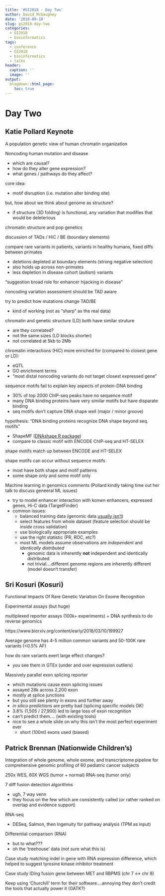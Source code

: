 ```yaml
---
title: '#GI2018 - Day Two'
author: David McGaughey
date: '2018-09-18'
slug: gi2018-day-two
categories:
  - GI2018
  - bioinformatics
tags:
  - conference
  - GI2018
  - bioinformatics
  - talks
header:
  caption: ''
  image: ''
output:
  blogdown::html_page:
    toc: true
---
```


# Day Two

## Katie Pollard Keynote
A population genetic view of human chromatin organization

Noncoding human mutation and disease
  
  - which are causal?
  - how do they alter gene expression?
  - what genes / pathways do they affect?
  
core idea:

  - motif disruption (i.e. mutation alter binding site)
  
but, how about we think about genome as structure?

  - if structure (3D folding) is functional, any variation that modifies that would be deleterious
  
chromatin structure and pop genetics

discussion of TADs / HiC / BE (boundary elements)

compare rare variants in patients, variants in healthy humans, fixed diffs between primates

  - deletions depleted at boundary elements (strong negative selection)
  - also holds up across non-primates
  - less depletion in disease cohort (autism) variants
  
"suggestion broad role for enhancer hijacking in disease"

noncoding variation assessment should be TAD aware

try to predict how mutations change TAD/BE

  - kind of working (not as "sharp" as the real data)
  
chromatin and genetic structure (LD) both have similar struture

  - are they correlated?
  - not the same sizes (LD blocks shorter)
  - not correlated at 5kb to 2Mb
  
chromatin interactions (HiC) more enriched for (compared to closest gene or LD):
  
  - eQTL 
  - GO enrichment terms
  - "most distal noncoding variants do not target closest expressed gene"
  
sequence motifs fail to explain key aspects of protein-DNA binding

  - 30% of top 2000 ChIP-seq peaks have no sequence motif
  - many DNA binding proteins have very similar motifs but have disparate binding
  - seq motifs don't capture DNA shape well (major / minor groove)

hypothesis: "DNA binding proteins recognize DNA shape beyond seq. motifs"

  - ShapeMF ([DNAshape R package](https://www.bioconductor.org/packages/release/bioc/html/DNAshapeR.html))
  - compare to classic motif with ENCODE ChIP-seq and HT-SELEX 
  
shape motifs match up between ENCODE and HT-SELEX

shape motifs can occur without sequence motifs

  - most have both shape and motif patterns
  - some shape only and some motif only
  
Machine learning in genomics comments (Pollard kindly taking time out her talk to discuss geneeral ML issues)

  - try to model enhancer interaction with konwn enhancers, expressed genes, Hi-C data (TargetFinder)
  - common issues:
    - balanced training data (genomic data [usually isn't](http://davemcg.github.io/post/are-you-in-genomics-stop-using-roc-use-pr/))
    - select features from whole dataset (feature selection should be *inside* cross validation)
    - use biologically appropriate examples
    - use the right statistic (PR, ROC, etc?)
    - most ML models assume observations are *independent* and *identically distributed*
      - genomic data is inherently **not** independent and identically distributed
      - not trivial....different genome regions are inherently different (model doesn't transfer)
      
## Sri Kosuri (Kosuri)
Functional Impacts Of Rare Genetic Variation On Exome Recognition

Experimental assays (but huge)

multiplexed reporter assays (100k+ experiments) + DNA synthesis to do reverse genomics

https://www.biorxiv.org/content/early/2018/03/10/199927

Average genome has 4-5 million common variants and 50-100K rare variants (<0.5% AF)

how do rare variants exert large effect changes?

  - you see them in GTEx (under and over expression outliers)
  
Massively parallel exon splicing reporter

  - which mutations cause exon splicing issues
  - assayed 28k across 2,200 exon
  - mostly at splice junctions
  - but you still see plenty in exons and further away
  - *in silico* predictions are pretty bad (splicing specific models OK)
  - 3.8% (1,505 / 27,900) led to large loss of exon recognition
  - can't predict them.... (with existing tools)
  - nice to see a whole slide on why this isn't the most perfect experiment ever
    - short (100nt) exons used (biased)
    
## Patrick Brennan (Nationwide Children's)
Integration of whole genome, whole exome, and transcriptome pipeline for comprehensive genomic profiling of 60 pediatric cancer subjects

250x WES, 60X WGS (tumor + normal)
RNA-seq (tumor only)

7 diff fusion detection algorithms

  - ugh, 7 way venn
  - they focus on the few which are consistently called (or rather ranked on overlap and evidence support)
  
RNA-seq

  - DESeq, Salmon, then Ingenuity for pathway analysis (TPM as input)

Differential comparison (RNA)

  - but to what???
  - oh the 'treehouse' data (not sure what this is)
  
Case study matching indel in gene with RNA expression difference, which helped to suggest tyrosine kinase inhibitor treatment

Case study IDing fusion gene between MET and RBPMS (chr 7 <-> chr 8)

Keep using 'Churchill' term for their software....annoying they don't credit the tools that actually power it (GATK?)


